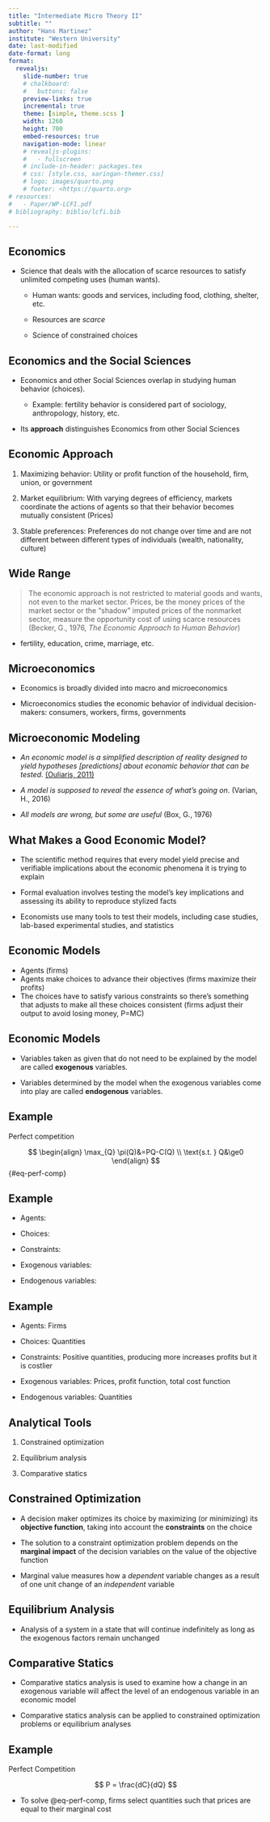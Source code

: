 ```yaml
---
title: "Intermediate Micro Theory II"
subtitle: ""
author: "Hans Martinez"
institute: "Western University"
date: last-modified
date-format: long
format:
  revealjs: 
    slide-number: true
    # chalkboard: 
    #   buttons: false
    preview-links: true
    incremental: true
    theme: [simple, theme.scss ]
    width: 1260
    height: 700
    embed-resources: true
    navigation-mode: linear
    # revealjs-plugins:
    #   - fullscreen
    # include-in-header: packages.tex
    # css: [style.css, xaringan-themer.css]
    # logo: images/quarto.png
    # footer: <https://quarto.org>
# resources:
#   - Paper/WP-LCFI.pdf
# bibliography: biblio/lcfi.bib

---
```

## Economics

- Science that deals with the allocation of scarce resources to satisfy unlimited competing uses (human wants).

    - Human wants: goods and services, including food, clothing, shelter, etc.

    - Resources are *scarce*

    - Science of constrained choices

## Economics and the Social Sciences

- Economics and other Social Sciences overlap in studying human behavior (choices). 

    - Example: fertility behavior is considered part of sociology, anthropology, history, etc.

- Its **approach** distinguishes Economics from other Social Sciences

## Economic Approach

1. Maximizing behavior: Utility or profit function of the household, firm, union, or government

1. Market equilibrium: With varying degrees of efficiency, markets coordinate the actions of agents so that their behavior becomes mutually consistent (Prices)

1. Stable preferences: Preferences do not change over time and are not different between different types of individuals (wealth, nationality, culture)

## Wide Range

> The economic approach is not restricted to material goods and wants, not even to the market sector. Prices, be the money prices of the market sector or the "shadow" imputed prices of the nonmarket sector, measure the opportunity cost of using scarce resources (Becker, G., 1976, *The Economic Approach to Human Behavior*)

- fertility, education, crime, marriage, etc. 

## Microeconomics

- Economics is broadly divided into macro and microeconomics

- Microeconomics studies the economic behavior of individual decision-makers: consumers, workers, firms, governments


## Microeconomic Modeling

- *An economic model is a simplified description of reality designed to yield hypotheses [predictions] about economic behavior that can be tested*. [(Ouliaris, 2011)](https://www.imf.org/external/pubs/ft/fandd/2011/06/basics.htm)

- *A model is supposed to reveal the essence of what's going on*. (Varian, H., 2016)

- *All models are wrong, but some are useful* (Box, G., 1976)

## What Makes a Good Economic Model?

- The scientific method requires that every model yield precise and verifiable implications about the economic phenomena it is trying to explain

- Formal evaluation involves testing the model’s key implications and assessing its ability to reproduce stylized facts

- Economists use many tools to test their models, including case studies, lab-based experimental studies, and statistics

## Economic Models

- Agents (firms)
- Agents make choices to advance their objectives (firms maximize their profits)
- The choices have to satisfy various constraints so there's something that adjusts to make all these choices consistent (firms adjust their output to avoid losing money, P=MC)

## Economic Models

- Variables taken as given that do not need to be explained by the model are called **exogenous** variables.

- Variables determined by the model when the exogenous variables come into play are called **endogenous** variables.

## Example

Perfect competition

$$
\begin{align}
\max_{Q} \pi(Q)&=PQ-C(Q) \\
\text{s.t. } Q&\ge0
\end{align}
$$ {#eq-perf-comp}


## Example

- Agents: 

- Choices: 

- Constraints: 

- Exogenous variables: 

- Endogenous variables: 

## Example

- Agents: Firms

- Choices: Quantities

- Constraints: Positive quantities, producing more increases profits but it is costlier

- Exogenous variables: Prices, profit function, total cost function

- Endogenous variables: Quantities

## Analytical Tools

1. Constrained optimization

1. Equilibrium analysis

1. Comparative statics

## Constrained Optimization

- A decision maker optimizes its choice by maximizing (or minimizing) its **objective function**, taking into account the **constraints** on the choice

- The solution to a constraint optimization problem depends on the **marginal impact** of the decision variables on the value of the objective function

- Marginal value measures how a *dependent* variable changes as a result of one unit change of an *independent* variable

## Equilibrium Analysis

- Analysis of a system in a state that will continue indefinitely as long as the exogenous factors remain unchanged

## Comparative Statics

- Comparative statics analysis is used to examine how a change in an exogenous variable will affect the level of an endogenous variable in an economic model

- Comparative statics analysis can be applied to constrained optimization problems or equilibrium analyses

## Example

Perfect Competition

$$
P = \frac{dC}{dQ}
$$

- To solve @eq-perf-comp, firms select quantities such that prices are equal to their marginal cost



